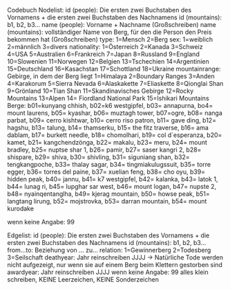 Codebuch
Nodelist:
id (people): Die ersten zwei Buchstaben des Vornamens + die ersten zwei Buchstaben des Nachnamens
id (mountains): b1, b2, b3...
name (people): Vorname + Nachname (Großschreiben)
name (mountains): vollständiger Name von Berg, für den die Person den Preis bekommen hat (Großschreiben) 
type: 1=Mensch 2=Berg
sex: 1=weiblich 2=männlich 3=divers
nationality: 1=Österreich 2=Kanada 3=Schweiz 4=USA 5=Australien 6=Frankreich 7=Japan     8=Russland 9=England 10=Slowenien 11=Norwegen 12=Belgien 13=Tschechien 14=Argentinien 15=Deutschland 16=Kasachstan 17=Schottland 18=Ukraine 
mountainrange: Gebirge, in dem der Berg liegt 1=Himalaya 2=Boundary Ranges 3=Anden 4=Karakorum 5=Sierra Nevada 6=Alaskakette 7=Eliaskette 8=Qionglai Shan 9=Grönland 10=Tian Shan 11=Skandinavisches Gebirge 12=Rocky Mountains 13=Alpen 14= Fiordland National Park 15=Ishikari Mountains
Berge: b01=kunyang chhish, b02=k6 westgipfel, b03= annapurna, bo4= mount laurens, b05= kyashar, b06= muztagh tower, b07=ogre, b08= nanga parbat, b09= cerro kishtwar, b10= cerro riso patron, b11= gave ding, b12= hagshu, b13= talung, b14= thamserku, b15= the fitz traverse, b16= ama dablam, b17= burkett needle, b18= chomolhari, b19= col d´esperanza, b20= kamet, b21= kangchendzönga, b22= makalu, b23= meru, b24= mount bradley, b25= nuptse shar 1, b26= pamir, b27= saser kangri 2, b28= shispare, b29= shiva, b30= shivling, b31= siguniang shan, b32= tengkangpoche, b33= thalay sagar, b34= tingmiakulugssuit, b35= torre egger, b36= torres del paine, b37= xuelian feng, b38= cho oyu, b39= hidden peak, b40= jannu, b41= k7 westgipfel, b42= kalanka, b43= latok 1, b44= lunag ri, b45= lupghar sar west, b46= mount logan, b47= nupste 2, b48= nyainqentanglha, b49= kjerag mountain, b50= howse peak, b51= langtang lirung, b52= mojstrovka, b53= darran mountain, b54= mount kurodake

wenn keine Angabe: 99

Edgelist:
id (people): Die ersten zwei Buchstaben des Vornamens + die ersten zwei Buchstaben des Nachnamens
id (mountains): b1, b2, b3...
from...to: Beziehung von ... zu...
relation: 1=Gewinnerberg 2=Todesberg 3=Seilschaft
deathyear: Jahr reinschreiben JJJJ
→ Natürliche Tode werden nicht aufgezeigt, nur wenn sie auf einem Berg beim Klettern gestorben sind
awardyear: Jahr reinschreiben JJJJ
wenn keine Angabe: 99
alles klein schreiben, KEINE Leerzeichen, KEINE Sonderzeichen 